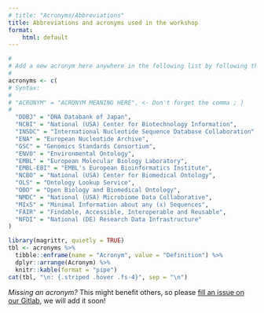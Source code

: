 ```yaml
---
# title: "Acronyms/Abbreviations"
title: Abbreviations and acronyms used in the workshop
format:
    html: default
---
```


```r
#
# Add a new acronym here anywhere in the following list by following the syntax
#
acronyms <- c(
# Syntax:
#
# "ACRONYM" = "ACRONYM MEANING HERE", <- Don't forget the comma ; )
#
  "DDBJ" = "DNA Databank of Japan",
  "NCBI" = "National (USA) Center for Biotechnology Information",
  "INSDC" = "International Nucleotide Sequence Database Collaboration",
  "ENA" = "European Nucleotide Archive",
  "GSC" = "Genomics Standards Consortium",
  "ENVO" = "Environmental Ontology",
  "EMBL" = "European Molecular Biology Laboratory",
  "EMBL-EBI" = "EMBL's European Bioinformatics Institute",
  "NCBO" = "National (USA) Center for Biomedical Ontology",
  "OLS" = "Ontology Lookup Service",
  "OBO" = "Open Biology and Biomedical Ontology",
  "NMDC" = "National (USA) Microbiome Data Collaborative",
  "MIxS" = "Minimal Information about any (x) Sequences",
  "FAIR" = "Findable, Accessible, Interoperable and Reusable",
  "NFDI" = "National (DE) Research Data Infrastructure"
)
```

```r
library(magrittr, quietly = TRUE)
tbl <- acronyms %>% 
  tibble::enframe(name = "Acronym", value = "Definition") %>% 
  dplyr::arrange(Acronym) %>%
  knitr::kable(format = "pipe")
cat(tbl, "\n: {.striped .hover .fs-4}", sep = "\n")
```


*Missing an acronym?* This might benefit others, so please [fill an issue on our Gitlab](https://git.rwth-aachen.de/clavellab/workshop-biometadata-01/-/issues/new?issuable_template=new_acronym), we will add it soon!
